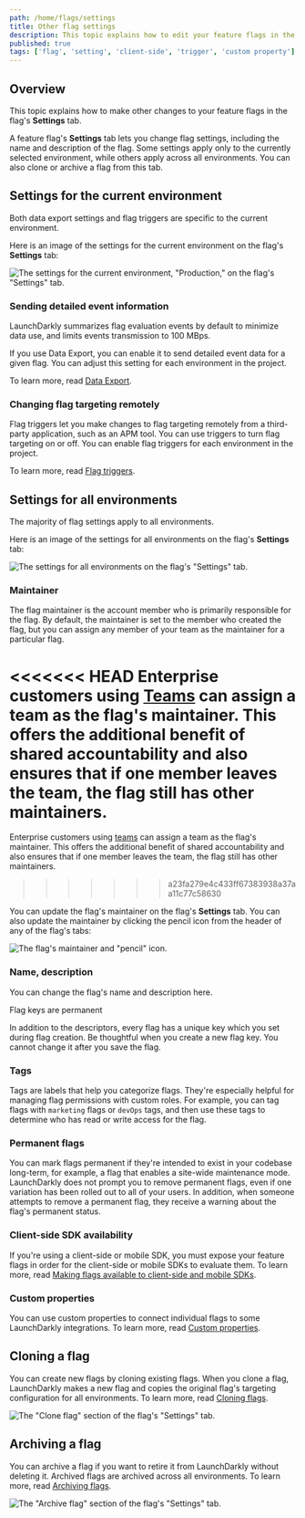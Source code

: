 ```yaml
---
path: /home/flags/settings
title: Other flag settings
description: This topic explains how to edit your feature flags in the flag's Settings tab. A feature flag's Settings tab lets you change flag settings, including the name and description of the flag.
published: true
tags: ['flag', 'setting', 'client-side', 'trigger', 'custom property']
---
```


## Overview

This topic explains how to make other changes to your feature flags in the flag's **Settings** tab.

A feature flag's **Settings** tab lets you change flag settings, including the name and description of the flag. Some settings apply only to the currently selected environment, while others apply across all environments. You can also clone or archive a flag from this tab.

## Settings for the current environment

Both data export settings and flag triggers are specific to the current environment.

Here is an image of the settings for the current environment on the flag's **Settings** tab:

![The settings for the current environment, "Production," on the flag's "Settings" tab.](flag-settings-current-environment.png)

### Sending detailed event information

LaunchDarkly summarizes flag evaluation events by default to minimize data use, and limits events transmission to 100 MBps.

If you use Data Export, you can enable it to send detailed event data for a given flag. You can adjust this setting for each environment in the project.

To learn more, read [Data Export](/home/data-export).

### Changing flag targeting remotely

Flag triggers let you make changes to flag targeting remotely from a third-party application, such as an APM tool. You can use triggers to turn flag targeting on or off. You can enable flag triggers for each environment in the project.

To learn more, read [Flag triggers](/home/feature-workflows/triggers).

## Settings for all environments

The majority of flag settings apply to all environments.

Here is an image of the settings for all environments on the flag's **Settings** tab:

![The settings for all environments on the flag's "Settings" tab.](flag-settings-all-environments.png)

### Maintainer

The flag maintainer is the account member who is primarily responsible for the flag. By default, the maintainer is set to the member who created the flag, but you can assign any member of your team as the maintainer for a particular flag.

<<<<<<< HEAD
Enterprise customers using [Teams](/home/teams) can assign a team as the flag's maintainer. This offers the additional benefit of shared accountability and also ensures that if one member leaves the team, the flag still has other maintainers.
=======
Enterprise customers using [teams](/home/teams) can assign a team as the flag's maintainer. This offers the additional benefit of shared accountability and also ensures that if one member leaves the team, the flag still has other maintainers.
>>>>>>> a23fa279e4c433ff67383938a37aa11c77c58630

You can update the flag's maintainer on the flag's **Settings** tab. You can also update the maintainer by clicking the pencil icon from the header of any of the flag's tabs:

![The flag's maintainer and "pencil" icon.](edit-flag-maintainer.png)

### Name, description

You can change the flag's name and description here.

<Callout intent="info">
  <CalloutTitle>Flag keys are permanent</CalloutTitle>
  <CalloutDescription>

In addition to the descriptors, every flag has a unique key which you set during flag creation. Be thoughtful when you create a new flag key. You cannot change it after you save the flag.

  </CalloutDescription>
</Callout>

### Tags

Tags are labels that help you categorize flags. They're especially helpful for managing flag permissions with custom roles. For example, you can tag flags with `marketing` flags or `devOps` tags, and then use these tags to determine who has read or write access for the flag.

### Permanent flags

You can mark flags permanent if they're intended to exist in your codebase long-term, for example, a flag that enables a site-wide maintenance mode. LaunchDarkly does not prompt you to remove permanent flags, even if one variation has been rolled out to all of your users. In addition, when someone attempts to remove a permanent flag, they receive a warning about the flag's permanent status.

### Client-side SDK availability

If you're using a client-side or mobile SDK, you must expose your feature flags in order for the client-side or mobile SDKs to evaluate them. To learn more, read [Making flags available to client-side and mobile SDKs](/home/getting-started/feature-flags#making-flags-available-to-client-side-and-mobile-sdks).

### Custom properties

You can use custom properties to connect individual flags to some LaunchDarkly integrations. To learn more, read [Custom properties](/home/connecting/custom-properties/).

## Cloning a flag

You can create new flags by cloning existing flags. When you clone a flag, LaunchDarkly makes a new flag and copies the original flag's targeting configuration for all environments. To learn more, read [Cloning flags](/home/getting-started/feature-flags#cloning-flags).

![The "Clone flag" section of the flag's "Settings" tab.](flag-settings-clone.png)

## Archiving a flag

You can archive a flag if you want to retire it from LaunchDarkly without deleting it. Archived flags are archived across all environments. To learn more, read [Archiving flags](/home/code/flag-archive#archiving-flags).

![The "Archive flag" section of the flag's "Settings" tab.](flag-settings-archive.png)
